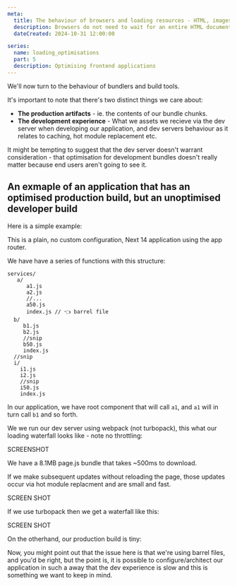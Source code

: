 ```yaml
---
meta:
  title: The behaviour of browsers and loading resources - HTML, images, and CSS
  description: Browsers do not need to wait for an entire HTML document to be loaded before it can display it. CSS is render blocking. Images will start streaming as soon as the tag is encountered.
  dateCreated: 2024-10-31 12:00:00

series: 
  name: loading_optimisations
  part: 5
  description: Optimising frontend applications
---
```




We'll now turn to the behaviour of bundlers and build tools. 

It's important to note that there's two distinct things we care about: 

- **The production artifacts** - ie. the contents of our bundle chunks. 
- **The development experience** - What we assets we recieve via the dev server when developing our application, and dev servers behaviour as it relates to caching, hot module replacement etc. 

It might be tempting to suggest that the dev server doesn't warrant consideration - that optimisation for development bundles doesn't really matter because end users aren't going to see it. 


## An exmaple of an application that has an optimised production build, but an unoptimised developer build

Here is a simple example:

<CodeExampleLink link="https://github.com/dwjohnston/bundle-size-investigation/tree/main/8.0-webpack-unoptimized" text="8.0-webpack-unoptimized"/>

This is a plain, no custom configuration,  Next 14 application using the app router. 

We have have a series of functions with this structure: 

```
services/
   a/ 
      a1.js
      a2.js
      //... 
      a50.js 
      index.js // 👈 barrel file
  b/ 
     b1.js
     b2.js
     //snip 
     b50.js
     index.js
  //snip
  i/ 
    i1.js
    i2.js
    //snip
    i50.js
    index.js
```

In our application, we have root component that will call `a1`, and `a1` will in turn call `b1` and so forth. 

We we run our dev server using webpack (not turbopack), this what our loading waterfall looks like - note no throttling: 

SCREENSHOT

We have a 8.1MB page.js bundle that takes ~500ms to download. 

If we make subsequent updates without reloading the page, those updates occur via hot module replacment and are small and fast. 

SCREEN SHOT

If we use turbopack then we get a waterfall like this: 

SCREEN SHOT

On the otherhand, our production build is tiny: 

Now, you might point out that the issue here is that we're using barrel files, and you'd be right, but the point is, it is possible to configure/architect our application in such a away that the dev experience is slow and this is something we want to keep in mind. 



